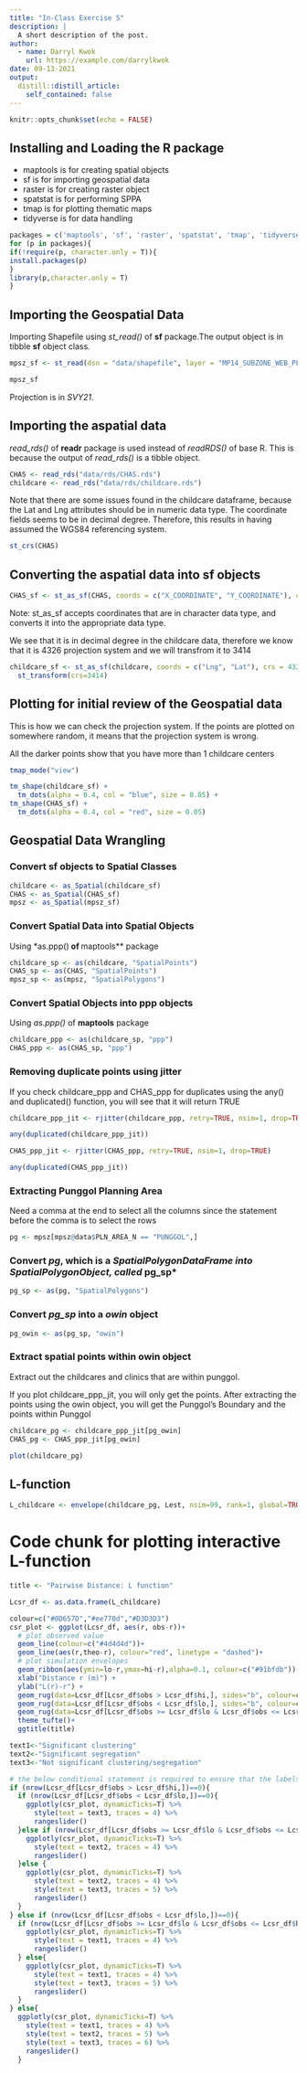 ```yaml
---
title: "In-Class Exercise 5"
description: |
  A short description of the post.
author:
  - name: Darryl Kwok
    url: https://example.com/darrylkwok
date: 09-13-2021
output:
  distill::distill_article:
    self_contained: false
---
```



```r
knitr::opts_chunk$set(echo = FALSE)
```

## Installing and Loading the R package

+ maptools is for creating spatial objects
+ sf is for importing geospatial data
+ raster is for creating raster object
+ spatstat is for performing SPPA
+ tmap is for plotting thematic maps
+ tidyverse is for data handling

``` r
packages = c('maptools', 'sf', 'raster', 'spatstat', 'tmap', 'tidyverse', 'plotly', 'ggthemes')
for (p in packages){
if(!require(p, character.only = T)){
install.packages(p)
}
library(p,character.only = T)
}
```

## Importing the Geospatial Data

Importing Shapefile using *st_read()* of **sf** package.The output object is in tibble **sf** object class.

```r
mpsz_sf <- st_read(dsn = "data/shapefile", layer = "MP14_SUBZONE_WEB_PL")

mpsz_sf
```

Projection is in *SVY21*.


## Importing the aspatial data

*read_rds()* of **readr** package is used instead of *readRDS()* of base R. This is because the output of *read_rds()* is a tibble object.

```r
CHAS <- read_rds("data/rds/CHAS.rds")
childcare <- read_rds("data/rds/childcare.rds")
```

Note that there are some issues found in the childcare dataframe, because the Lat and Lng attributes should be in numeric data type. The coordinate fields seems to be in decimal degree. Therefore, this results in having assumed the WGS84 referencing system. 

```r
st_crs(CHAS)

```

## Converting the aspatial data into sf objects

```r
CHAS_sf <- st_as_sf(CHAS, coords = c("X_COORDINATE", "Y_COORDINATE"), crs = 3414)
```

Note: st_as_sf accepts coordinates that are in character data type, and converts it into the appropriate data type.

We see that it is in decimal degree in the childcare data, therefore we know that it is 4326 projection system and we will transfrom it to 3414

```r
childcare_sf <- st_as_sf(childcare, coords = c("Lng", "Lat"), crs = 4326) %>%
  st_transform(crs=3414)
```


## Plotting for initial review of the Geospatial data

This is how we can check the projection system. If the points are plotted on somewhere random, it means that the projection system is wrong.

All the darker points show that you have more than 1 childcare centers

```r
tmap_mode("view")

tm_shape(childcare_sf) +
  tm_dots(alpha = 0.4, col = "blue", size = 0.05) +
tm_shape(CHAS_sf) + 
  tm_dots(alpha = 0.4, col = "red", size = 0.05)
```

## Geospatial Data Wrangling

### Convert sf objects to Spatial Classes

```r
childcare <- as_Spatial(childcare_sf)
CHAS <- as_Spatial(CHAS_sf)
mpsz <- as_Spatial(mpsz_sf)
```

### Convert Spatial Data into Spatial Objects

Using *as.ppp()** of **maptools** package

```r
childcare_sp <- as(childcare, "SpatialPoints")
CHAS_sp <- as(CHAS, "SpatialPoints")
mpsz_sp <- as(mpsz, "SpatialPolygons")
```

### Convert Spatial Objects into ppp objects

Using *as.ppp()* of **maptools** package

```r
childcare_ppp <- as(childcare_sp, "ppp")
CHAS_ppp <- as(CHAS_sp, "ppp")
```

### Removing duplicate points using jitter

If you check childcare_ppp and CHAS_ppp for duplicates using the any() and duplicated() function, you will see that it will return TRUE

```r
childcare_ppp_jit <- rjitter(childcare_ppp, retry=TRUE, nsim=1, drop=TRUE)

any(duplicated(childcare_ppp_jit))
```

```r
CHAS_ppp_jit <- rjitter(CHAS_ppp, retry=TRUE, nsim=1, drop=TRUE)

any(duplicated(CHAS_ppp_jit))
```

### Extracting Punggol Planning Area

Need a comma at the end to select all the columns since the statement before the comma is to select the rows

```r
pg <- mpsz[mpsz@data$PLN_AREA_N == "PUNGGOL",]
```

### Convert *pg*, which is a ***SpatialPolygonDataFrame** into **SpatialPolygonObject**, called *pg_sp*

```r
pg_sp <- as(pg, "SpatialPolygons")
```

### Convert *pg_sp* into a *owin* object

```r
pg_owin <- as(pg_sp, "owin")
```

### Extract spatial points within owin object

Extract out the childcares and clinics that are within punggol.

If you plot childcare_ppp_jit, you will only get the points. After extracting the points using the owin object, you will get the Punggol's Boundary and the points within Punggol

```r
childcare_pg <- childcare_ppp_jit[pg_owin]
CHAS_pg <- CHAS_ppp_jit[pg_owin]
```

```r
plot(childcare_pg)
```

## L-function

```r
L_childcare <- envelope(childcare_pg, Lest, nsim=99, rank=1, global=TRUE)
```

# Code chunk for plotting interactive L-function

```r
title <- "Pairwise Distance: L function"

Lcsr_df <- as.data.frame(L_childcare)

colour=c("#0D657D","#ee770d","#D3D3D3")
csr_plot <- ggplot(Lcsr_df, aes(r, obs-r))+
  # plot observed value
  geom_line(colour=c("#4d4d4d"))+
  geom_line(aes(r,theo-r), colour="red", linetype = "dashed")+
  # plot simulation envelopes
  geom_ribbon(aes(ymin=lo-r,ymax=hi-r),alpha=0.1, colour=c("#91bfdb")) +
  xlab("Distance r (m)") +
  ylab("L(r)-r") +
  geom_rug(data=Lcsr_df[Lcsr_df$obs > Lcsr_df$hi,], sides="b", colour=colour[1])  +
  geom_rug(data=Lcsr_df[Lcsr_df$obs < Lcsr_df$lo,], sides="b", colour=colour[2]) +
  geom_rug(data=Lcsr_df[Lcsr_df$obs >= Lcsr_df$lo & Lcsr_df$obs <= Lcsr_df$hi,], sides="b", color=colour[3]) +
  theme_tufte()+
  ggtitle(title)

text1<-"Significant clustering"
text2<-"Significant segregation"
text3<-"Not significant clustering/segregation"

# the below conditional statement is required to ensure that the labels (text1/2/3) are assigned to the correct traces
if (nrow(Lcsr_df[Lcsr_df$obs > Lcsr_df$hi,])==0){ 
  if (nrow(Lcsr_df[Lcsr_df$obs < Lcsr_df$lo,])==0){ 
    ggplotly(csr_plot, dynamicTicks=T) %>%
      style(text = text3, traces = 4) %>%
      rangeslider() 
  }else if (nrow(Lcsr_df[Lcsr_df$obs >= Lcsr_df$lo & Lcsr_df$obs <= Lcsr_df$hi,])==0){ 
    ggplotly(csr_plot, dynamicTicks=T) %>%
      style(text = text2, traces = 4) %>%
      rangeslider() 
  }else {
    ggplotly(csr_plot, dynamicTicks=T) %>%
      style(text = text2, traces = 4) %>%
      style(text = text3, traces = 5) %>%
      rangeslider() 
  }
} else if (nrow(Lcsr_df[Lcsr_df$obs < Lcsr_df$lo,])==0){
  if (nrow(Lcsr_df[Lcsr_df$obs >= Lcsr_df$lo & Lcsr_df$obs <= Lcsr_df$hi,])==0){
    ggplotly(csr_plot, dynamicTicks=T) %>%
      style(text = text1, traces = 4) %>%
      rangeslider() 
  } else{
    ggplotly(csr_plot, dynamicTicks=T) %>%
      style(text = text1, traces = 4) %>%
      style(text = text3, traces = 5) %>%
      rangeslider()
  }
} else{
  ggplotly(csr_plot, dynamicTicks=T) %>%
    style(text = text1, traces = 4) %>%
    style(text = text2, traces = 5) %>%
    style(text = text3, traces = 6) %>%
    rangeslider()
  }
```















